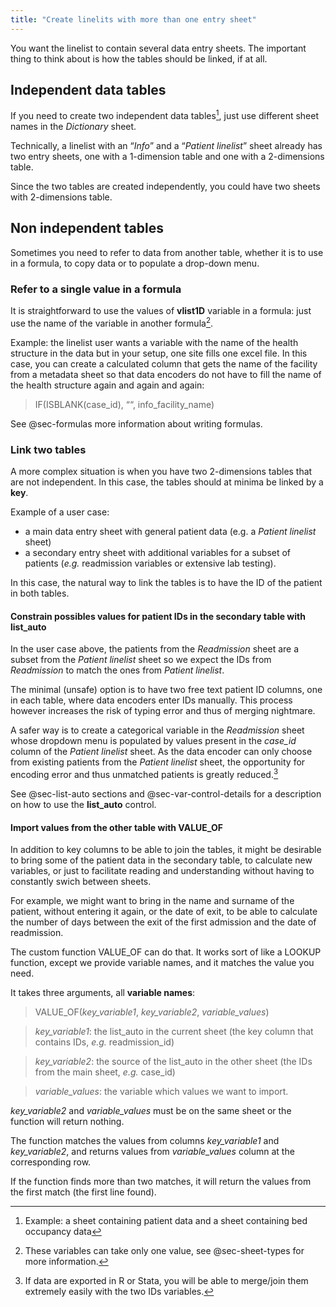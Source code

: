 ```yaml
---
title: "Create linelits with more than one entry sheet"
---
```


You want the linelist to contain several data entry sheets. The important thing to think about is how the tables should be linked, if at all.

## Independent data tables

If you need to create two independent data tables[^1], just use different sheet names in the *Dictionary* sheet.

[^1]: Example: a sheet containing patient data and a sheet containing bed occupancy data

::: callout-note
Technically, a linelist with an "*Info*" and a "*Patient linelist*" sheet already has two entry sheets, one with a 1-dimension table and one with a 2-dimensions table.

Since the two tables are created independently, you could have two sheets with 2-dimensions table.
:::

## Non independent tables

Sometimes you need to refer to data from another table, whether it is to use in a formula, to copy data or to populate a drop-down menu.

### Refer to a single value in a formula

It is straightforward to use the values of **vlist1D** variable in a formula: just use the name of the variable in another formula[^2].

[^2]: These variables can take only one value, see @sec-sheet-types for more information.

Example: the linelist user wants a variable with the name of the health structure in the data but in your setup, one site fills one excel file. In this case, you can create a calculated column that gets the name of the facility from a metadata sheet so that data encoders do not have to fill the name of the health structure again and again and again:

> IF(ISBLANK(case_id), "", info_facility_name)

See @sec-formulas more information about writing formulas.

### Link two tables

A more complex situation is when you have two 2-dimensions tables that are not independent. In this case, the tables should at minima be linked by a **key**.

Example of a user case:

-   a main data entry sheet with general patient data (e.g. a *Patient linelist* sheet)
-   a secondary entry sheet with additional variables for a subset of patients (*e.g.* readmission variables or extensive lab testing).

In this case, the natural way to link the tables is to have the ID of the patient in both tables.

#### Constrain possibles values for patient IDs in the secondary table with list_auto

In the user case above, the patients from the *Readmission* sheet are a subset from the *Patient linelist* sheet so we expect the IDs from *Readmission* to match the ones from *Patient linelist*.

The minimal (unsafe) option is to have two free text patient ID columns, one in each table, where data encoders enter IDs manually. This process however increases the risk of typing error and thus of merging nightmare.

A safer way is to create a categorical variable in the *Readmission* sheet whose dropdown menu is populated by values present in the *case_id* column of the *Patient linelist* sheet. As the data encoder can only choose from existing patients from the *Patient linelist* sheet, the opportunity for encoding error and thus unmatched patients is greatly reduced.[^3]

[^3]: If data are exported in R or Stata, you will be able to merge/join them extremely easily with the two IDs variables.

[](images/im-130-list-auto-3-01.png){fig-align="center"}

See @sec-list-auto sections and @sec-var-control-details for a description on how to use the **list_auto** control.


#### Import values from the other table with VALUE_OF

In addition to key columns to be able to join the tables, it might be desirable to bring some of the patient data in the secondary table, to calculate new variables, or just to facilitate reading and understanding without having to constantly swich between sheets.

For example, we might want to bring in the name and surname of the patient, without entering it again, or the date of exit, to be able to calculate the number of days between the exit of the first admission and the date of readmission. 

The custom function VALUE_OF can do that. It works sort of like a LOOKUP function, except we provide variable names, and it matches the value you need.

It takes three arguments, all **variable names**:

> VALUE_OF(*key_variable1*, *key_variable2*, *variable_values*)

> *key_variable1*: the list_auto in the current sheet (the key column that contains IDs, *e.g.* readmission_id)

> *key_variable2*: the source of the list_auto in the other sheet (the IDs from the main sheet, *e.g.* case_id)

> *variable_values*: the variable which values we want to import.


[](images/im-131-value-of){fig-align="center"}


::: callout-warning
*key_variable2* and *variable_values* must be on the same sheet or the function will return nothing.
:::


The function matches the values from columns *key_variable1* and *key_variable2*, and returns values from *variable_values* column at the corresponding row.

::: callout-note
If the function finds more than two matches, it will return the values from the first match (the first line found).
:::
